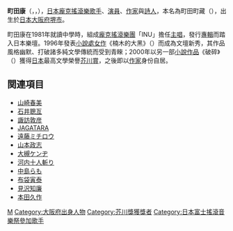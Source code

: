 {{BLP unsourced|time=2008-07-11}}
{{japanese|japanese=町田康|kana=まちだ こう|romaji=Machida Ko}}
'''町田康'''（{{lang|ja|町田康}}，{{lang|ja|まちだ こう}}，{{bd|1962年|1月15日|||}}），[[日本|日本]][[龐克搖滾樂|龐克搖滾樂]][[歌手|歌手]]、[[演員|演員]]、[[作家|作家]]與[[詩人|詩人]]，本名為町田町藏（{{lang|ja|まちだ まちぞう}}），出生於[[日本|日本]][[大阪府|大阪府]][[堺市|堺市]]。

町田康在1981年就讀中學時，組成[[龐克搖滾|龐克搖滾]][[樂團|樂團]]「INU」擔任[[主唱|主唱]]，發行[[音樂專輯|專輯]]而踏入日本樂壇。1996年發表[[小說|小說]][[處女作|處女作]]《楠木的大黑》（{{lang|ja|くっすん大黒}}）而成為文壇新秀，其作品風格幽默、打破諸多純文學傳統而受到青睞；2000年以另一部[[小說|小說]][[作品|作品]]《破碎》（{{lang|ja|きれぎれ}}）獲得[[日本|日本]]最高文學榮譽[[芥川賞|芥川賞]]，之後即以[[作家|作家]]身份自居。

== 関連項目 ==
* [[山崎春美|山崎春美]]
* [[石井聰亙|石井聰亙]]
* [[諏訪敦彦|諏訪敦彦]]
* [[JAGATARA|JAGATARA]]
* [[遠藤ミチロウ|遠藤ミチロウ]]
* [[山本政志|山本政志]]
* [[大槻ケンヂ|大槻ケンヂ]]
* [[河内十人斬り|河内十人斬り]]
* [[中島らも|中島らも]]
* [[布袋寅泰|布袋寅泰]]
* [[見沢知廉|見沢知廉]]
* [[本田久作|本田久作]]


{{Authority control}}
{{Japan-writer-stub}}
{{DEFAULTSORT:Machida Ko}}
[[Category:日本作家|M]]
[[Category:大阪府出身人物|Category:大阪府出身人物]]
[[Category:芥川獎獲獎者|Category:芥川獎獲獎者]]
[[Category:日本富士搖滾音樂祭參加歌手|Category:日本富士搖滾音樂祭參加歌手]]